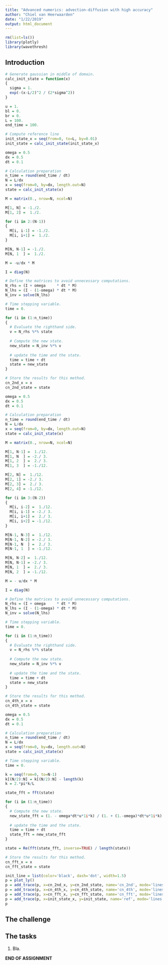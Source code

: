 ```yaml
---
title: "Advanced numerics: advection-diffusion with high accuracy"
author: "Chiel van Heerwaarden"
date: "1/22/2019"
output: html_document
---
```


```r
rm(list=ls())
library(plotly)
library(wavethresh)
```

## Introduction

```R
# Generate gaussian in middle of domain.
calc_init_state = function(x)
{
  sigma = 1.
  exp(-(x-L/2)^2 / (2*sigma^2))
}
```

```R
u = 1.
bl = 0.
br = 0.
L = 100.
end_time = 100.

# Compute reference line
init_state_x = seq(from=0, to=L, by=0.01)
init_state = calc_init_state(init_state_x)
```

```R
omega = 0.5
dx = 0.5
dt = 0.1

# Calculation preparation
n_time = round(end_time / dt)
N = L/dx
x = seq(from=0, by=dx, length.out=N)
state = calc_init_state(x)

M = matrix(0., nrow=N, ncol=N)

M[1, N] = -1./2.
M[1, 2] =  1./2.

for (i in 2:(N-1))
{
  M[i, i-1] = -1./2.
  M[i, i+1] =  1./2.
}

M[N, N-1] = -1./2.
M[N, 1  ] =  1./2.

M = -u/dx * M

I = diag(N)

# Define the matrices to avoid unnecessary computations.
N_rhs = (I + omega     * dt * M)
N_lhs = (I - (1-omega) * dt * M)
N_inv = solve(N_lhs)

# Time stepping variable.
time = 0.

for (i in (1:n_time))
{
  # Evaluate the righthand side.
  v = N_rhs %*% state
  
  # Compute the new state.
  new_state = N_inv %*% v
  
  # update the time and the state.
  time = time + dt
  state = new_state
}

# Store the results for this method.
cn_2nd_x = x
cn_2nd_state = state
```

```R
omega = 0.5
dx = 0.5
dt = 0.1

# Calculation preparation
n_time = round(end_time / dt)
N = L/dx
x = seq(from=0, by=dx, length.out=N)
state = calc_init_state(x)

M = matrix(0., nrow=N, ncol=N)

M[1, N-1] =  1./12.
M[1, N  ] = -2./ 3.
M[1, 2  ] =  2./ 3.
M[1, 3  ] = -1./12.

M[2, N] =  1./12.
M[2, 1] = -2./ 3.
M[2, 3] =  2./ 3.
M[2, 4] = -1./12.

for (i in 3:(N-2))
{
  M[i, i-2] =  1./12.
  M[i, i-1] = -2./ 3.
  M[i, i+1] =  2./ 3.
  M[i, i+2] = -1./12.
}

M[N-1, N-3] =  1./12.
M[N-1, N-2] = -2./ 3.
M[N-1, N  ] =  2./ 3.
M[N-1, 1  ] = -1./12.

M[N, N-2] =  1./12.
M[N, N-1] = -2./ 3.
M[N, 1  ] =  2./ 3.
M[N, 2  ] = -1./12.

M = - u/dx * M

I = diag(N)

# Define the matrices to avoid unnecessary computations.
N_rhs = (I + omega     * dt * M)
N_lhs = (I - (1-omega) * dt * M)
N_inv = solve(N_lhs)

# Time stepping variable.
time = 0.

for (i in (1:n_time))
{
  # Evaluate the righthand side.
  v = N_rhs %*% state
  
  # Compute the new state.
  new_state = N_inv %*% v
  
  # update the time and the state.
  time = time + dt
  state = new_state
}

# Store the results for this method.
cn_4th_x = x
cn_4th_state = state
```

```R
omega = 0.5
dx = 0.5
dt = 0.1

# Calculation preparation
n_time = round(end_time / dt)
N = L/dx
x = seq(from=0, by=dx, length.out=N)
state = calc_init_state(x)

# Time stepping variable.
time = 0.

k = seq(from=0, to=N-1)
k[(N/2):N] = k[(N/2):N] - length(k)
k = 2.*pi*k/L

state_fft = fft(state)

for (i in (1:n_time))
{
  # Compute the new state.
  new_state_fft = (1. - omega*dt*u*1i*k) / (1. + (1.-omega)*dt*u*1i*k) * state_fft
  
  # update the time and the state.
  time = time + dt
  state_fft = new_state_fft
}

state = Re(fft(state_fft, inverse=TRUE) / length(state))

# Store the results for this method.
cn_fft_x = x
cn_fft_state = state
```

```r
init_line = list(color='black', dash='dot', width=1.5)
p = plot_ly()
p = add_trace(p, x=cn_2nd_x, y=cn_2nd_state, name='cn_2nd', mode='lines')
p = add_trace(p, x=cn_4th_x, y=cn_4th_state, name='cn_4th', mode='lines')
p = add_trace(p, x=cn_fft_x, y=cn_fft_state, name='cn_fft', mode='lines')
p = add_trace(p, x=init_state_x, y=init_state, name='ref', mode='lines', line=init_line)
p
```

## The challenge



## The tasks
1. Bla.

**END OF ASSIGNMENT**

